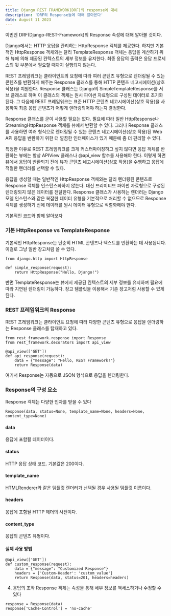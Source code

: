 ```yaml
---
title: Django REST FRAMEWORK(DRF)의 response에 대해
description: 'DRF의 Response들에 대해 알아본다'
date: August 11 2023
---
```


이번엔 DRF(Django-REST-Framework)의 Response 속성에 대해 알아볼 것이다.

Django에서는 HTTP 응답을 관리하는 HttpResponse 객체를 제공한다. 
하지만 기본적인 HttpResponse 객체와는 달리 TemplateResponse 객체는 응답을 계산하기 위해 뷰에 의해 제공된 컨텍스트의 세부 정보를 유지한다. 
최종 응답의 출력은 응답 프로세스의 뒷 부분에서 필요할 때까지 실행되지 않는다.

REST 프레임워크는 클라이언트의 요청에 따라 여러 콘텐츠 유형으로 렌더링될 수 있는 콘텐츠를 반환하게 해주는 Response 클래스를 통해 HTTP 콘텐츠 네고시에이션(상호 작용)을 지원한다. 
Response 클래스는 Django의 SimpleTemplateResponse를 서브 클래스로 하며 이 클래스의 객체는 원시 파이썬 자료형으로 구성된 데이터로 초기화된다. 
그 다음에 REST 프레임워크는 표준 HTTP 콘텐츠 네고시에이션(상호 작용)을 사용하여 최종 응답 콘텐츠가 어떻게 렌더링되어야 하는지 결정한다.

Response 클래스를 굳이 사용할 필요는 없다. 
필요에 따라 일반 HttpResponse나 StreamingHttpResponse 객체를 뷰에서 반환할 수 있다. 
그러나 Response 클래스를 사용하면 여러 형식으로 렌더링될 수 있는 콘텐츠 네고시에이션(상호 작용)된 Web API 응답을 반환하기 위한 더 깔끔한 인터페이스가 있기 때문에 좀 더 편리할 수 있다.

특정한 이유로 REST 프레임워크를 크게 커스터마이징하고 싶지 않다면 응답 객체를 반환하는 뷰에는 항상 APIView 클래스나 @api_view 함수를 사용해야 한다. 
이렇게 하면 뷰에서 응답이 반환되기 전에 뷰가 콘텐츠 네고시에이션(상호 작용)을 수행하고 응답에 적절한 렌더러를 선택할 수 있다.

응답을 생성할 때는 일반적인 HttpResponse 객체와는 달리 렌더링된 콘텐츠로 Response 객체를 인스턴스화하지 않는다. 
대신 프리미티브 파이썬 자료형으로 구성된 렌더링되지 않은 데이터를 전달한다. 
Response 클래스가 사용하는 렌더러는 Django 모델 인스턴스와 같은 복잡한 데이터 유형을 기본적으로 처리할 수 없으므로 Response 객체를 생성하기 전에 데이터를 원시 데이터 유형으로 직렬화해야 한다.


기본적인 코드와 함께 알아보자

### 기본 HttpResponse vs TemplateResponse
기본적인 HttpResponse는 단순히 HTML 콘텐츠나 텍스트를 반환하는 데 사용됩니다. 이걸로 그냥 일반 장고처럼 쓸 수 있다.
```
from django.http import HttpResponse

def simple_response(request):
    return HttpResponse("Hello, Django!")
```
반면 TemplateResponse는 뷰에서 제공된 컨텍스트의 세부 정보를 유지하며 필요에 따라 지연된 렌더링이 가능하다.
장고 템플릿을 이용해서 기존 장고처럼 사용할 수 있게 된다.

### REST 프레임워크의 Response
REST 프레임워크는 클라이언트 요청에 따라 다양한 콘텐츠 유형으로 응답을 렌더링하는 Response 클래스를 탑재하고 있다.
```
from rest_framework.response import Response
from rest_framework.decorators import api_view

@api_view(['GET'])
def api_response(request):
    data = {"message": "Hello, REST Framework!"}
    return Response(data)
```
여기서 Response는 자동으로 JSON 형식으로 응답을 렌더링한다.

### Response의 구성 요소
Response 객체는 다양한 인자를 받을 수 있다
```
Response(data, status=None, template_name=None, headers=None, content_type=None)
```
#### data
응답에 포함될 데이터이다.
#### status
HTTP 응답 상태 코드. 기본값은 200이다.
#### template_name
HTMLRenderer와 같은 템플릿 렌더러가 선택될 경우 사용될 템플릿 이름이다.
#### headers
응답에 포함될 HTTP 헤더의 사전이다.
#### content_type
응답의 콘텐츠 유형이다.
#### 실제 사용 방법
```
@api_view(['GET'])
def custom_response(request):
    data = {"message": "Customized Response"}
    headers = {'Custom-Header': 'custom_value'}
    return Response(data, status=201, headers=headers)
```
4. 응답의 조작
Response 객체는 속성을 통해 세부 정보를 액세스하거나 수정할 수 있다
```
response = Response(data)
response['Cache-Control'] = 'no-cache'
```